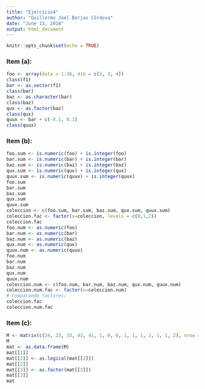 ```yaml
---
title: "Ejercicio4"
author: "Guillermo Joel Borjas Córdova"
date: "June 13, 2018"
output: html_document
---
```


```r
knitr::opts_chunk$set(echo = TRUE)
```

### Item (a):

```r
foo <- array(data = 1:36, dim = c(3, 3, 4))
class(f1)
bar <- as.vector(f1)
class(bar)
baz <- as.character(bar)
class(baz)
qux <- as.factor(baz)
class(qux)
quux <- bar + c(-0.1, 0.1)
class(quux)
```

### Item (b):

```r
foo.sum <- is.numeric(foo) + is.integer(foo)
bar.sum <- is.numeric(bar) + is.integer(bar)
baz.sum <- is.numeric(baz) + is.integer(baz)
qux.sum <- is.numeric(qux) + is.integer(qux)
quux.sum <- is.numeric(quux) + is.integer(quux)
foo.sum
bar.sum
baz.sum
qux.sum
quux.sum
coleccion <- c(foo.sum, bar.sum, baz.sum, qux.sum, quux.sum)
coleccion.fac <- factor(x=coleccion, levels = c(0,1,2))
coleccion.fac
foo.num <- as.numeric(foo)
bar.num <- as.numeric(bar)
baz.num <- as.numeric(baz)
qux.num <- as.numeric(qux)
quux.num <- as.numeric(quux)
foo.num
bar.num
baz.num
qux.num
quux.num
coleccion.num <- c(foo.num, bar.num, baz.num, qux.num, quux.num)
coleccion.num.fac <- factor(x=coleccion.num)
# Comparando factores:
coleccion.fac
coleccion.num.fac
```

### Item (c):

```r
M <- matrix(c(34, 23, 33, 42, 41, 1, 0, 0, 1, 1, 1, 2, 1, 1, 2), nrow = 5)
M
mat <- as.data.frame(M)
mat[[1]]
mat[[2]] <- as.logical(mat[[2]])
mat[[2]]
mat[[3]] <- as.factor(mat[[3]])
mat[[3]]
mat
```